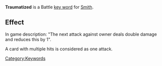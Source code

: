 '''Traumatized''' is a Battle [[Key Words|key word]] for [[Smith]].

==Effect==
In game description: "The next attack against owner deals double damage and reduces this by 1".

A card with multiple hits is considered as one attack.

[[Category:Keywords]]